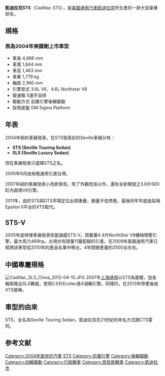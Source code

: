 {{refimprove|time=2014-07-18T14:37:19+00:00}}
{{Infobox automobile
|image          = File:Cadillac STS front 20080318.jpg
|name           = 凱迪拉克STS
|manufacturer   =[[通用汽車|通用汽車]]
|aka            = {{lang|zh|上海通用凯迪拉克}}SLS（中國）
|production     = 2004年至2011年
|model_years    = 2005年至2011年
|predecessor    = [[凱迪拉克Seville|凱迪拉克Seville]]
|successor      = [[凱迪拉克CTS|凱迪拉克CTS（第三代）]]<br>凱迪拉克XTS
|class          = [[中型車|中型]][[豪華汽車|豪華]][[高性能轎車|高性能轎車]]
|body_style     = 四門[[轎車|轎車]]
|platform       = GM Sigma平台
|layout         = [[前置後驅|前置後驅]] / [[前置四驅|前置四驅]]
|related        = {{ubl |[[凱迪拉克CTS|凱迪拉克CTS]]|凱迪拉克SRX|凱迪拉克STS-V}}
|wheelbase      = {{convert|116.4|in|mm|abbr=on}}
|engine         = 3.6 L LY7 [[V6引擎|V6]] (汽油)<br />4.4 L Northstar LC3 [[V8引擎|V8]]（[[機械增壓器|機械增壓器]]汽油引擎）<br />4.6 L Northstar LH2 [[V8引擎|V8]] (gasoline)
|transmission   = {{ubl |5速自排|6速自排}}
|length         = 2005–07: {{convert|196.3|in|mm|0|abbr=on}}<br />2008–2011: {{convert|196.7|in|mm|0|abbr=on}}<br />V: {{convert|197.6|in|mm|0|abbr=on}}
|width          = {{convert|72.6|in|mm|0|abbr=on}}
|height         = {{convert|57.6|in|mm|0|abbr=on}}
|weight         = {{convert|3922|lb|0|abbr=on}}<ref name="newbury2006">{{cite book|last=Newbury|first=Stephan|title=The car design yearbook 4|year=2006|publisher=Merrell|isbn=1-85894-286-1}}</ref>
|assembly       = {{USA}}[[蘭辛_(密歇根州)|蘭辛]]<br/>{{RUS}}[[加里寧格勒|加里寧格勒]]（Avtotor）<ref>{{cite web |url=http://www.avtotor.ru/gm/ |title=Группа компаний Автотор :: Автомобили GM |publisher=Avtotor.ru |date= |accessdate=2011-04-25 |deadurl=yes |archiveurl=https://web.archive.org/web/20160210120547/http://www.avtotor.ru/gm/ |archivedate=2016-02-10 |df= }}</ref>/<ref>{{Cite web |url=http://www.avtotor.ru/upload/pictures/gm2009.jpg |title=存档副本 |accessdate=2018-06-21 |archive-date=2011-09-04 |archive-url=https://web.archive.org/web/20110904192557/http://www.avtotor.ru/upload/pictures/gm2009.jpg |dead-url=yes }}</ref>
|designer = Kip Wasenko (2001)<ref>{{Cite web |url=http://www.thecarconnection.com/tips-article/1003261_lutzs-far-reaching-influence |title=存档副本 |access-date=2018-06-21 |archive-url=https://web.archive.org/web/20180621093432/https://www.thecarconnection.com/tips-article/1003261_lutzs-far-reaching-influence |archive-date=2018-06-21 |dead-url=yes }}</ref><ref>{{cite web|title=Vehicle|url=https://www.google.com/patents/USD525913?dq=%22new+design%22+automobile+inassignee:%22General+Motors+Corporation%22&hl=en&sa=X&ved=0ahUKEwjUx8LHhZ7PAhVm0YMKHQ_QCbs4ChDoAQhMMAc|accessdate=2018-06-21|archive-date=2016-10-26|archive-url=https://web.archive.org/web/20161026143152/https://www.google.com/patents/USD525913?dq=%22new+design%22+automobile+inassignee:%22General+Motors+Corporation%22&hl=en&sa=X&ved=0ahUKEwjUx8LHhZ7PAhVm0YMKHQ_QCbs4ChDoAQhMMAc|dead-url=no}}</ref>
}}
{{main|凱迪拉克歷屆車輛}}
'''凱迪拉克STS'''（Cadillac STS），是[[美國|美國]][[通用汽車|通用汽車]][[凯迪拉克|凱迪拉克]]所生產的一款大型豪華轿车。

== 規格 ==
=== 表為2004年美國剛上市車型 ===
*車長  4,986 mm           
*車寬  1,844 mm           
*車高  1,463 mm           
*車重  1,779 kg           
*軸距  2,960 mm   
*引擎型式  3.6L V6、4.6L Northstar V8        
*變速箱    5速手自排
*驅動方式  前置引擎後輪驅動
*採用底盤  GM Sigma Platform

== 年表 ==
2004年紐約車展發表。在STS發表前的Seville車細分有：
* '''STS (Seville Touring Sedan)'''
* '''SLS (Seville Luxury Sedan)'''
但在車展發表只選擇STS之名。

2005年9月由裕隆通用引進台灣。

2007年紐約車展發表小改款車型。除了外觀改良以外，還有全新開發之3.6升SIDI缸內直噴V6引擎。

2011年，由於STS與DTS市場定位出現重疊，銷量不佳停產。最後同年年底由採用Epsilon II平台的XTS取代。

== STS-V ==
2005年底特律車展發表性能旗艦STS-V。搭載著4.4升NorthStar V8機械增壓引擎，最大馬力469hp。台灣亦有限量11量配額的引進。在2009年美國通用汽車已經將該車型從2010年的產品名單中移出，4年間總產量約2500台左右。

== 中國專屬規格 ==
[[File:Cadillac_SLS_China_2012-04-15.JPG|thumb]]
2007年[[上海通用|上海通用]]以STS為基礎，加長軸距推出SLS賽威，使用2.0升Ecotec直4渦輪引擎。同樣的，在2013年停產後由XTS接棒。

== 車型的由來 ==
STS，全名為Seville Touring Sedan，凱迪拉克在21世紀的命名方式跟CTS雷同。

== 参考文献 ==
{{reflist}}

[[Category:2004年面世的汽車|Category:2004年面世的汽車]]
[[Category:凱迪拉克車款|STS]]
[[Category:前置引擎|Category:前置引擎]]
[[Category:後輪驅動|Category:後輪驅動]]
[[Category:四輪驅動|Category:四輪驅動]]
[[Category:行政轎車|Category:行政轎車]]
[[Category:高性能轎車|Category:高性能轎車]]
[[Category:凱迪拉克|Category:凱迪拉克]]